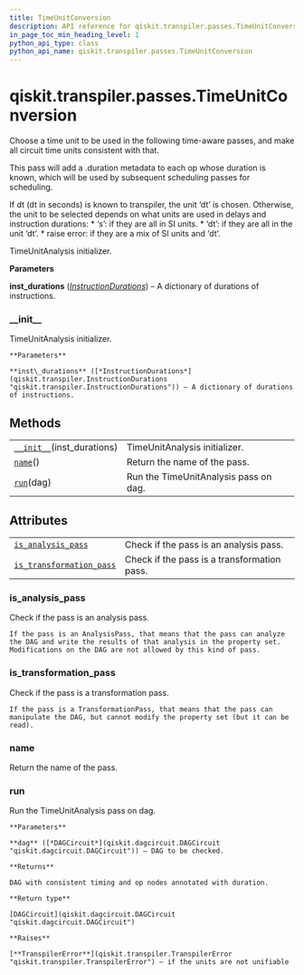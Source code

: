 ```yaml
---
title: TimeUnitConversion
description: API reference for qiskit.transpiler.passes.TimeUnitConversion
in_page_toc_min_heading_level: 1
python_api_type: class
python_api_name: qiskit.transpiler.passes.TimeUnitConversion
---
```


<span id="qiskit-transpiler-passes-timeunitconversion" />

# qiskit.transpiler.passes.TimeUnitConversion

<Class id="qiskit.transpiler.passes.TimeUnitConversion" isDedicatedPage={true} github="https://github.com/qiskit/qiskit/tree/stable/0.18/qiskit/transpiler/passes/scheduling/time_unit_conversion.py" signature="TimeUnitConversion(inst_durations)" modifiers="class">
  Choose a time unit to be used in the following time-aware passes, and make all circuit time units consistent with that.

  This pass will add a .duration metadata to each op whose duration is known, which will be used by subsequent scheduling passes for scheduling.

  If dt (dt in seconds) is known to transpiler, the unit ‘dt’ is chosen. Otherwise, the unit to be selected depends on what units are used in delays and instruction durations: \* ‘s’: if they are all in SI units. \* ‘dt’: if they are all in the unit ‘dt’. \* raise error: if they are a mix of SI units and ‘dt’.

  TimeUnitAnalysis initializer.

  **Parameters**

  **inst\_durations** ([*InstructionDurations*](qiskit.transpiler.InstructionDurations "qiskit.transpiler.InstructionDurations")) – A dictionary of durations of instructions.

  ### \_\_init\_\_

  <Function id="qiskit.transpiler.passes.TimeUnitConversion.__init__" signature="__init__(inst_durations)">
    TimeUnitAnalysis initializer.

    **Parameters**

    **inst\_durations** ([*InstructionDurations*](qiskit.transpiler.InstructionDurations "qiskit.transpiler.InstructionDurations")) – A dictionary of durations of instructions.
  </Function>

  ## Methods

  |                                                                                                                                             |                                       |
  | ------------------------------------------------------------------------------------------------------------------------------------------- | ------------------------------------- |
  | [`__init__`](#qiskit.transpiler.passes.TimeUnitConversion.__init__ "qiskit.transpiler.passes.TimeUnitConversion.__init__")(inst\_durations) | TimeUnitAnalysis initializer.         |
  | [`name`](#qiskit.transpiler.passes.TimeUnitConversion.name "qiskit.transpiler.passes.TimeUnitConversion.name")()                            | Return the name of the pass.          |
  | [`run`](#qiskit.transpiler.passes.TimeUnitConversion.run "qiskit.transpiler.passes.TimeUnitConversion.run")(dag)                            | Run the TimeUnitAnalysis pass on dag. |

  ## Attributes

  |                                                                                                                                                                      |                                             |
  | -------------------------------------------------------------------------------------------------------------------------------------------------------------------- | ------------------------------------------- |
  | [`is_analysis_pass`](#qiskit.transpiler.passes.TimeUnitConversion.is_analysis_pass "qiskit.transpiler.passes.TimeUnitConversion.is_analysis_pass")                   | Check if the pass is an analysis pass.      |
  | [`is_transformation_pass`](#qiskit.transpiler.passes.TimeUnitConversion.is_transformation_pass "qiskit.transpiler.passes.TimeUnitConversion.is_transformation_pass") | Check if the pass is a transformation pass. |

  ### is\_analysis\_pass

  <Attribute id="qiskit.transpiler.passes.TimeUnitConversion.is_analysis_pass">
    Check if the pass is an analysis pass.

    If the pass is an AnalysisPass, that means that the pass can analyze the DAG and write the results of that analysis in the property set. Modifications on the DAG are not allowed by this kind of pass.
  </Attribute>

  ### is\_transformation\_pass

  <Attribute id="qiskit.transpiler.passes.TimeUnitConversion.is_transformation_pass">
    Check if the pass is a transformation pass.

    If the pass is a TransformationPass, that means that the pass can manipulate the DAG, but cannot modify the property set (but it can be read).
  </Attribute>

  ### name

  <Function id="qiskit.transpiler.passes.TimeUnitConversion.name" signature="name()">
    Return the name of the pass.
  </Function>

  ### run

  <Function id="qiskit.transpiler.passes.TimeUnitConversion.run" signature="run(dag)">
    Run the TimeUnitAnalysis pass on dag.

    **Parameters**

    **dag** ([*DAGCircuit*](qiskit.dagcircuit.DAGCircuit "qiskit.dagcircuit.DAGCircuit")) – DAG to be checked.

    **Returns**

    DAG with consistent timing and op nodes annotated with duration.

    **Return type**

    [DAGCircuit](qiskit.dagcircuit.DAGCircuit "qiskit.dagcircuit.DAGCircuit")

    **Raises**

    [**TranspilerError**](qiskit.transpiler.TranspilerError "qiskit.transpiler.TranspilerError") – if the units are not unifiable
  </Function>
</Class>

